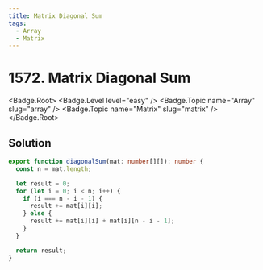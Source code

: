 ```yaml
---
title: Matrix Diagonal Sum
tags:
  - Array
  - Matrix
---
```


# 1572. Matrix Diagonal Sum

<Badge.Root>
  <Badge.Level level="easy" />
  <Badge.Topic name="Array" slug="array" />
  <Badge.Topic name="Matrix" slug="matrix" />
</Badge.Root>

## Solution

```typescript filename="solution.ts" copy
export function diagonalSum(mat: number[][]): number {
  const n = mat.length;

  let result = 0;
  for (let i = 0; i < n; i++) {
    if (i === n - i - 1) {
      result += mat[i][i];
    } else {
      result += mat[i][i] + mat[i][n - i - 1];
    }
  }

  return result;
}
```

<ProblemLink
  codingSite="leetcode"
  href="https://leetcode.com/problems/matrix-diagonal-sum"
  title="Matrix Diagonal Sum"
/>
